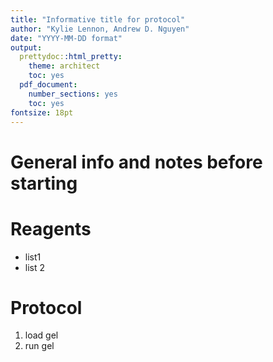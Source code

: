 ```yaml
---
title: "Informative title for protocol"
author: "Kylie Lennon, Andrew D. Nguyen"
date: "YYYY-MM-DD format"
output:
  prettydoc::html_pretty:
    theme: architect
    toc: yes
  pdf_document:
    number_sections: yes
    toc: yes
fontsize: 18pt
---
```


# General info and notes before starting 

# Reagents 

* list1
* list 2


# Protocol

1. load gel
2. run gel